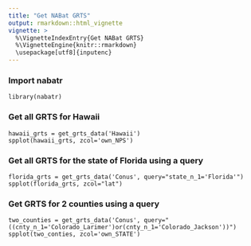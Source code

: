 ```yaml
---
title: "Get NABat GRTS"
output: rmarkdown::html_vignette
vignette: >
  %\VignetteIndexEntry{Get NABat GRTS}
  %\VignetteEngine{knitr::rmarkdown}
  \usepackage[utf8]{inputenc}
---
```



### Import nabatr
```
library(nabatr)
```

### Get all GRTS for Hawaii
```
hawaii_grts = get_grts_data('Hawaii')
spplot(hawaii_grts, zcol='own_NPS')
```

### Get all GRTS for the state of Florida using a query
```
florida_grts = get_grts_data('Conus', query="state_n_1='Florida'")
spplot(florida_grts, zcol="lat")
```

### Get GRTS for 2 counties using a query
```
two_counties = get_grts_data('Conus', query="((cnty_n_1='Colorado_Larimer')or(cnty_n_1='Colorado_Jackson'))")
spplot(two_conties, zcol='own_STATE')
```
